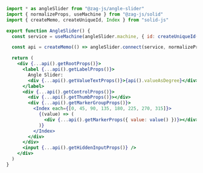 ```jsx
import * as angleSlider from "@zag-js/angle-slider"
import { normalizeProps, useMachine } from "@zag-js/solid"
import { createMemo, createUniqueId, Index } from "solid-js"

export function AngleSlider() {
  const service = useMachine(angleSlider.machine, { id: createUniqueId() })

  const api = createMemo(() => angleSlider.connect(service, normalizeProps))

  return (
    <div {...api().getRootProps()}>
      <label {...api().getLabelProps()}>
        Angle Slider:
        <div {...api().getValueTextProps()}>{api().valueAsDegree}</div>
      </label>
      <div {...api().getControlProps()}>
        <div {...api().getThumbProps()}></div>
        <div {...api().getMarkerGroupProps()}>
          <Index each={[0, 45, 90, 135, 180, 225, 270, 315]}>
            {(value) => (
              <div {...api().getMarkerProps({ value: value() })}></div>
            )}
          </Index>
        </div>
      </div>
      <input {...api().getHiddenInputProps()} />
    </div>
  )
}
```
